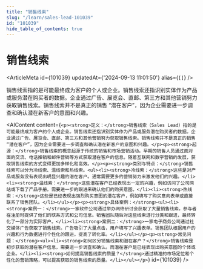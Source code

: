 ```yaml
---
title: "销售线索"
slug: "/learn/sales-lead-101039"
id: "101039"
hide_table_of_contents: true
---
```



# 销售线索

<ArticleMeta id={101039} updatedAt={'2024-09-13 11:01:50'} alias={`[]`} />
<div className='border-solid border-b border-t-0 my-4 border-[var(--ifm-color-gray-300)]' />

销售线索指的是可能最终成为客户的个人或企业。销售线索还指识别实体作为产品或服务潜在购买者的数据。企业通过广告、展览会、直邮、第三方和其他营销努力获取销售线索。销售线索并不是真正的销售 “潜在客户”，因为企业需要进一步调查和确认潜在新客户的意图和兴趣。

<AIContent content={`<p><strong>定义：</strong>销售线索（Sales Lead）指的是可能最终成为客户的个人或企业。销售线索还指识别实体作为产品或服务潜在购买者的数据。企业通过广告、展览会、直邮、第三方和其他营销努力获取销售线索。销售线索并不是真正的销售 “潜在客户”，因为企业需要进一步调查和确认潜在新客户的意图和兴趣。</p><p><strong>起源：</strong>销售线索的概念起源于传统的销售和市场营销活动。早期的销售人员通过面对面的交流、电话推销和邮件营销等方式获取潜在客户的信息。随着互联网和数字营销的发展，获取销售线索的方式变得更加多样化和高效。</p><p><strong>类别与特点：</strong>销售线索可以分为冷线索、温线索和热线索。<ul><li><strong>冷线索：</strong>这些是对产品或服务没有表现出明显兴趣的潜在客户。通常需要更多的营销努力来激发他们的兴趣。</li><li><strong>温线索：</strong>这些潜在客户已经表现出一定的兴趣，例如访问了公司网站或下载了产品手册。需要进一步的跟进来确认他们的购买意图。</li><li><strong>热线索：</strong>这些是已经表现出强烈购买意图的潜在客户，例如填写了购买意向表单或直接联系了销售团队。</li></ul></p><p><strong>具体案例：</strong><ul><li><strong>案例一：</strong>一家软件公司通过举办网络研讨会获取了大量销售线索。参与者在注册时提供了他们的联系方式和公司信息。销售团队随后对这些线索进行分类和跟进，最终转化了一部分为实际客户。</li><li><strong>案例二：</strong>一家电子商务公司通过社交媒体广告获取了销售线索。广告吸引了大量点击，用户填写了兴趣表单。销售团队根据用户的兴趣和行为数据进行个性化的跟进，提高了转化率。</li></ul></p><p><strong>常见问题：</strong><ul><li><strong>如何区分销售线索和潜在客户？</strong>销售线索是初步获取的潜在客户信息，需要进一步调查和确认。而潜在客户是已经表现出购买意图的个体或企业。</li><li><strong>如何提高销售线索的质量？</strong>通过精准的市场定位和个性化的营销策略，可以提高获取的销售线索的质量。</li></ul></p>`} id={101039} />
